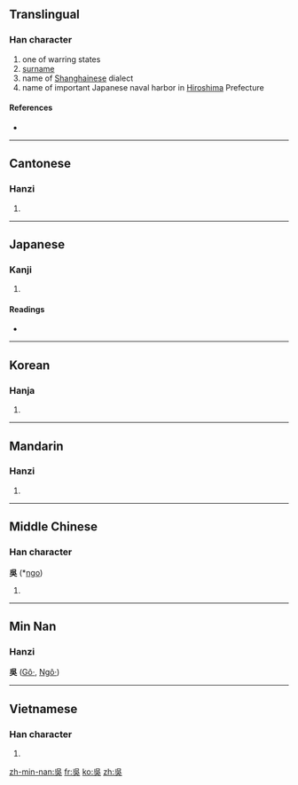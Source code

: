 {{also|吴|呉}}
==Translingual==

===Han character===
{{Han char|rn=30|rad=口|as=04|sn=7|four=2680<sub>1</sub>|canj=口女弓大 (RVNK)}}

# one of warring states
# [[surname]]
# name of [[Shanghai]]nese dialect
# name of important Japanese naval harbor in [[Hiroshima]] Prefecture

====References====
* {{Han ref|kx=0179.040|dkj=03365|dj=0396.150|hdz=10595.080|uh=5433|ud=21555|bh=A764|bd=42852}}

----

==Cantonese==

===Hanzi===
{{yue-hanzi|jyut=|y=ng4}}

# {{defn|Cantonese|sort=口04}}

----

==Japanese==

===Kanji===
{{ja-kanji|grade=|rs=口04}}

# {{defn|Japanese}}

====Readings====
* {{ja-readings|on=[[ご]] (go)|kun=[[くれ]] (kure), [[くれる]] (kureru)}}

----

==Korean==

===Hanja===
{{ko-hanja|hangeul=[[오]], [[호]]|rv=o, ho|mr=o, ho}}

# {{defn|Korean|sort=口04}}

----

==Mandarin==

===Hanzi===
{{cmn-hanzi|sim=吴|pin=[[nà]] ([[na4]]), [[wú]] ([[wu2]])|wg=na<sup>4</sup>, wu<sup>2</sup>}}

# {{defn|Mandarin|sort=口04}}

----

==Middle Chinese==

===Han character===
'''吳''' (*[[ngo]])<!--asterisk indicates that this is a reconstructed pronunciation-->

# {{defn|Middle Chinese|sort=口04}}

----

==Min Nan==
===Hanzi===
'''吳''' ([[Gô·]], [[Ngô·]])

----

==Vietnamese==

===Han character===
{{vi-hantu|[[ngô]], [[ngo]]|rs=口04}}

# {{defn|Vietnamese|sort=口04}}

[[zh-min-nan:吳]]
[[fr:吳]]
[[ko:吳]]
[[zh:吳]]